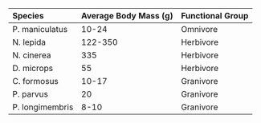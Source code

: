 |Species|Average Body Mass (g)|Functional Group|
:--|:--|:--|
|P. maniculatus|10-24|Omnivore|
|N. lepida|122-350|Herbivore|
|N. cinerea|335|Herbivore|
|D. microps|55|Herbivore|
|C. formosus|10-17|Granivore|
|P. parvus|20|Granivore|
|P. longimembris|8-10|Granivore|

